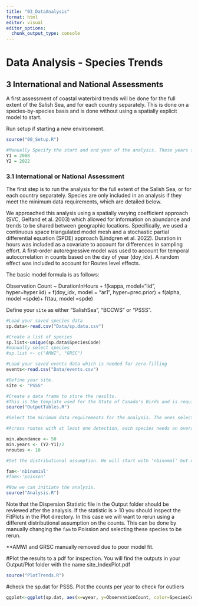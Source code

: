 ```yaml
---
title: "03_DataAnalysis"
format: html
editor: visual
editor_options: 
  chunk_output_type: console
---
```


# Data Analysis - Species Trends

## 3 International and National Assessments

A first assessment of coastal waterbird trends will be done for the full extent of the Salish Sea, and for each country separately. This is done on a species-by-species basis and is done without using a spatially explicit model to start. 

Run setup if starting a new environment.
```r

source("00_Setup.R")

#Manually Specify the start and end year of the analysis. These years should match those selected for the data cleaning scripts. 
Y1 = 2008
Y2 = 2022

```


### 3.1 International or National Assessment 

The first step is to run the analysis for the full extent of the Salish Sea, or for each country separately. Species are only included in an analysis if they meet the minimum data requirements, which are detailed below.  

We approached this analysis using a spatially varying coefficient approach (SVC, Gelfand et al. 2003) which allowed for information on abundance and trends to be shared between geographic locations. Specifically, we used a continuous space triangulated model mesh and a stochastic partial differential equation (SPDE) approach (Lindgren et al. 2022). Duration in hours was included as a covariate to account for differences in sampling effort. A first-order autoregressive model was used to account for temporal autocorrelation in counts based on the day of year (doy_idx). A random effect was included to account for Routes level effects.

The basic model formula is as follows:

Observation Count ~ DurationInHours + 
      f(kappa, model="iid", hyper=hyper.iid) + f(doy_idx, model = "ar1", hyper=prec.prior) 
    + f(alpha, model =spde)+ f(tau, model =spde)
    
Define your `site` as either "SalishSea", "BCCWS" or "PSSS".
       
```r

#Load your saved species data 
sp.data<-read.csv("Data/sp.data.csv")

#Create a list of species
sp.list<-unique(sp.data$SpeciesCode)
#manually select species
#sp.list <- c("AMWI", "GRSC") 

#Load your saved events data which is needed for zero-filling
events<-read.csv("Data/events.csv")

#Define your site. 
site <- "PSSS"

#Create a data frame to store the results. 
#This is the template used for the State of Canada's Birds and is required for upload into NatureCounts
source("OutputTables.R")

#Select the minimum data requirements for the analysis. The ones selected here were done follwoing the inspection of the International data set and likely work both the National anlysis. However, finer scale assessment may need to assess their suitaprovides bility. 

#Across routes with at least one detection, each species needs an overall abundance per year > 10, need to be detected in > one-half of the survey years, and on > 10 survey routes). Users may choose to adjust these parameters. 

min.abundance <- 50
min.years <- (Y2-Y1)/2
nroutes <- 10

#Set the distributional assumption. We will start with 'nbinomal' but may need to adjust this for some species if there is over dispersion. 

fam<-'nbinomial'
#fam<-'poisson'

#Now we can initiate the analysis.  
source("Analysis.R")

```

Note that the Dispersion Statistic file in the Output folder should be reviewed after the analysis. If the statistic is > 10 you should inspect the FitPlots in the Plot directory. In this case we will want to rerun using a different distributional assumption on the counts. This can be done by manually changing the `fam` to Poission and selecting these species to be rerun. 

**AMWI and GRSC manually removed due to poor model fit.

#Plot the results to a pdf for inspection. You will find the outputs in your Output/Plot folder with the name site_IndexPlot.pdf

```r

source("PlotTrends.R")

```
      


#check the sp.dat for PSSS. Plot the counts per year to check for outliers

```r

ggplot<-ggplot(sp.dat, aes(x=wyear, y=ObservationCount, color=SpeciesCode)) + geom_point() + facet_wrap(~SpeciesCode, scales="free_y") + theme_minimal() + theme(legend.position="none") + ggtitle("Counts per Year for PSSS") + theme(plot.title = element_text(hjust = 0.5))

```